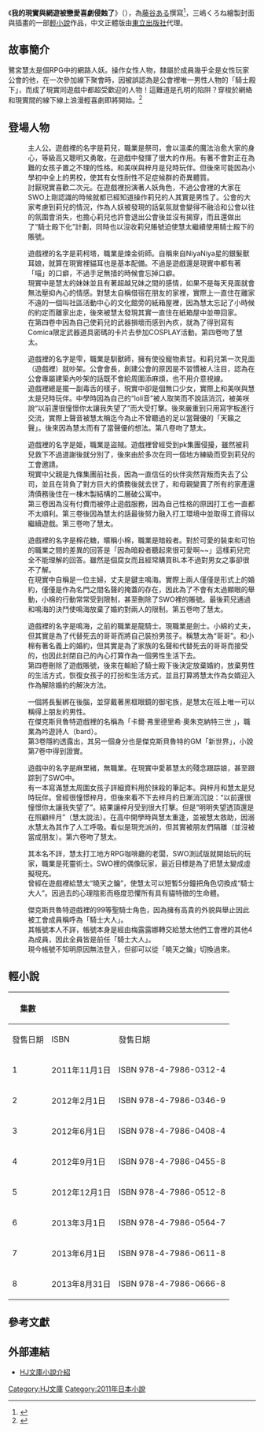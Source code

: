 {{Multiple issues|
{{Notability Unreferenced|time=2020-06-21T06:14:53+00:00}}
{{Refimprove|time=2020-06-21T06:14:53+00:00}}
}}
{{Infobox animanga/Headerofja
|標題= 我的現實與網遊被戀愛喜劇侵蝕了
|圖像= 
|尺寸= 
|說明= 
|日文名稱= 俺のリアルとネトゲがラブコメに侵蝕され始めてヤバイ
|英文名稱= 
|假名= 
|羅馬字= 
|類型= 
}}
{{Infobox animanga/Novel
|輕小說= yes
|著者= [[藤谷ある|藤谷ある]]
|插圖= [[三嶋くろね|三嶋くろね]]
|出版社= {{flagicon|Japan}} [[Hobby_Japan|Hobby Japan]]<br/>{{flagicon|Taiwan}} {{flagicon|HK}} [[東立出版社|東立出版社]]
|label= {{flagicon|Japan}} [[HJ文庫|HJ文庫]]<ref>{{cite news|title=HJ文庫「俺のリアルとネトゲがラブコメに侵蝕され始めてヤバイ」公式サイトがオープン|url=http://ln-news.com/archives/1807/hj%E6%96%87%E5%BA%AB%E3%80%8C%E4%BF%BA%E3%81%AE%E3%83%AA%E3%82%A2%E3%83%AB%E3%81%A8%E3%83%8D%E3%83%88%E3%82%B2%E3%81%8C%E3%83%A9%E3%83%96%E3%82%B3%E3%83%A1%E3%81%AB%E4%BE%B5%E8%9D%95%E3%81%95%E3%82%8C/|publisher=ln-news|date=2011-11-01|accessdate=2014-04-08|archive-url=https://web.archive.org/web/20140408211613/http://ln-news.com/archives/1807/hj%E6%96%87%E5%BA%AB%E3%80%8C%E4%BF%BA%E3%81%AE%E3%83%AA%E3%82%A2%E3%83%AB%E3%81%A8%E3%83%8D%E3%83%88%E3%82%B2%E3%81%8C%E3%83%A9%E3%83%96%E3%82%B3%E3%83%A1%E3%81%AB%E4%BE%B5%E8%9D%95%E3%81%95%E3%82%8C/|archive-date=2014-04-08|dead-url=yes}}</ref><br/>{{flagicon|Taiwan}} 輕小說
|開始= 2011年11月
|結束= 2013年8月
|冊數= 8集
|其他= 
}}
{{Infobox animanga/Footerofja}}

《'''我的現實與網遊被戀愛喜劇侵蝕了'''》（{{lang-ja|俺のリアルとネトゲがラブコメに侵蝕され始めてヤバイ}}），為[[藤谷ある|藤谷ある]]撰寫<ref>{{cite news|title=「俺のリアルとネトゲがラブコメに侵蝕され始めてヤバイ」レビュー|url=http://www.new-akiba.com/news/post_26099|publisher=new-akiba|date=2011-11-10|accessdate=2014-04-08|archive-date=2016-03-04|archive-url=https://web.archive.org/web/20160304191712/http://www.new-akiba.com/news/post_26099|dead-url=no}}</ref>，三嶋くろね繪製封面與插畫的一部[[輕小說|輕小說]]作品，中文正體版由[[東立出版社|東立出版社]]代理。

== 故事簡介 ==
鷺宮慧太是個RPG中的網路人妖。操作女性人物，隸屬於成員幾乎全是女性玩家公會的他，在一次參加線下聚會時，因被誤認為是公會裡唯一男性人物的「騎士殿下」，而成了現實同遊戲中都超受歡迎的人物！這難道是孔明的陷阱？穿梭於網絡和現實間的線下線上浪漫輕喜劇即將開始。<ref>{{cite news|title=“ネカマ”がきっかけで女の子と……ネットの充実はリアルの充実に|url=http://news.nicovideo.jp/watch/nw469495|publisher=niconico|date=2012-12-23|accessdate=2014-04-08|archive-date=2016-12-02|archive-url=https://web.archive.org/web/20161202034839/http://news.nicovideo.jp/watch/nw469495|dead-url=no}}</ref>

== 登場人物 ==
;{{nihongo|鷺宮慧太|鷺宮 慧太（さぎみや けいた）}}
:主人公。遊戲裡的名字是莉兒，職業是祭司，會以溫柔的魔法治愈大家的身心，等級高又聰明又勇敢，在遊戲中發揮了很大的作用。有著不會對正在為難的女孩子置之不理的性格。和美咲與梓月是兒時玩伴。但後來可能因為小學初中全上的男校，使其有女性耐性不足症候群的奇異體質。
:討厭現實喜歡二次元。在遊戲裡扮演著人妖角色，不過公會裡的大家在SWO上剛認識的時候就都已經知道操作莉兒的人其實是男性了。公會的大家考慮到莉兒的情況，作為人妖被發現的話氣氛就會變得不融洽和公會以往的氛圍會消失，也擔心莉兒也許會退出公會後並沒有揭穿，而且還做出了“騎士殿下化”計劃，同時也以沒收莉兒賬號迫使慧太繼續使用騎士殿下的賬號。

;{{nihongo|鷺宮理央|鷺宮 理央（さぎみや りお）}}
:遊戲裡的名字是莉柯塔，職業是煉金術師。自稱來自NiyaNiya星的銀髮獸耳娘，就算在現實裡貓耳也是基本配備。不過是遊戲還是現實中都有著「喵」的口癖，不過手足無措的時候會忘掉口癖。
:現實中是慧太的妹妹並且有著超越兄妹之間的感情，如果不是每天見面就會無法壓抑內心的情感。對慧太自稱借宿在朋友的家裡，實際上一直住在離家不遠的一個叫社區活動中心的文化館旁的紙箱屋裡，因為慧太忘記了小時候的約定而離家出走，後來被慧太發現其實一直住在紙箱屋中並帶回家。
:在第四卷中因為自己使莉兒的武器損壞而感到內疚，就為了得到寫有Comica限定武器道具密碼的卡片去參加COSPLAY活動。第四卷吻了慧太。

;{{nihongo|凌羽梓月|綾羽 梓月（あやはね しずく）}}
:遊戲裡的名字是雫，職業是馴獸師，擁有使役寵物素甘。和莉兒第一次見面（遊戲裡）就吵架。公會會長，創建公會的原因是不習慣被人注目，認為在公會專屬建築內吵架的話既不會給周圍添麻煩，也不用介意視線。
:遊戲裡總是擺一副毒舌的樣子，現實中卻是個無口少女，實際上和美咲與慧太是兒時玩伴。中學時因為自己的“loli音”被人取笑而不說話消沉，被美咲說“以前還很憧憬你太讓我失望了”而大受打擊。後來嚴重到只用寫字板進行交流，實際上聲音被慧太稱迄今為止不曾聽過的足以當聲優的「天籟之聲」。後來因為慧太而有了當聲優的想法。第八卷吻了慧太。

;{{nihongo|九條妃梨|九條 妃梨（くじょう きり）}}
:遊戲裡的名字是姫，職業是盜賊。遊戲裡曾經受到pk集團侵擾，雖然被莉兒救下不過道謝後就分別了，後來由於多次在同一個地方練級而受到莉兒的工會邀請。
:現實中父親是九條集團前社長，因為一直信任的伙伴突然背叛而失去了公司，並且在背負了對方巨大的債務後就去世了，和母親變賣了所有的家產還清債務後住在一棟木製結構的二層破公寓中。
:第三卷因為沒有付費而被停止遊戲服務，因為自己性格的原因打工也一直都不太順利。第三卷後因為慧太的話最後努力融入打工環境中並取得工資得以繼續遊戲。第三卷吻了慧太。

;{{nihongo|九重日真里|九重 日眞里（ここのえ ひまり）}}
:遊戲裡的名字是棉花糖，暱稱小棉，職業是暗殺者。對於可愛的裝束和可怕的職業之間的差異的回答是「因為暗殺者聽起來很可愛啊~~」這樣莉兒完全不能理解的回答。雖然是個腐女而且經常購買BL本不過對男女之事卻很不了解。
:在現實中自稱是一位主婦，丈夫是鍵主鳴海。實際上兩人僅僅是形式上的婚約，僅僅是作為名門之間名聲的掩蓋的存在，因此為了不會有太過顯眼的舉動，小棉的行動常常受到限制，甚至刪除了SWO裡的賬號。最後莉兒通過和鳴海的決鬥使鳴海放棄了婚約對兩人的限制。第五卷吻了慧太。

;{{nihongo|键主鸣美|鍵主 鳴美（かぎぬし なるみ）}}
:遊戲裡的名字是鳴海，之前的職業是龍騎士。現職業是劍士。小綿的丈夫，但其實是為了代替死去的哥哥而將自己裝扮男孩子。稱慧太為“哥哥”。和小棉有著名義上的婚約，但其實是為了家族的名聲和代替死去的哥哥而接受的，也因此封閉自己的內心打算作為一個男性生活下去。
:第四卷刪除了遊戲賬號，後來在輸給了騎士殿下後決定放棄婚約，放棄男性的生活方式，恢復女孩子的打扮和生活方式，並且打算將慧太作為女婿迎入作為解除婚約的解決方法。

;{{nihongo|鴨河京也|鴨河 京也（かもがわ きょうや）}}
:一個將長髮綁在後腦，並穿戴著黑框眼鏡的御宅族，是慧太在班上唯一可以稱得上朋友的男性。
:在傑克斯貝魯特遊戲裡的名稱為「卡爾‧弗里德里希‧奧朱克納特三世 」，職業為吟遊詩人（bard）。
:第3卷隱約透露出，其另一個身分也是傑克斯貝魯特的GM「新世界」，小說第7卷中得到證實。

;{{nihongo|工藤美咲|工藤 美咲（くどう みさき）}}
:遊戲中的名字是麻里緒，無職業。在現實中愛慕慧太的殘念跟踪娘，甚至跟踪到了SWO中。
:有一本寫滿慧太周圍女孩子詳細資料用於抹殺的筆記本。與梓月和慧太是兒時玩伴。曾經很憧憬梓月，但後來看不下去梓月的日漸消沉說：“以前還很憧憬你太讓我失望了”。結果讓梓月受到很大打擊。但是“明明失望透頂還是在照顧梓月”（慧太說法）。在高中開學時與慧太重逢，並被慧太救助，因溺水慧太為其作了人工呼吸。看似是現充派的，但其實被朋友們隔離（並沒被當成朋友）。第六卷吻了慧太。

;{{nihongo|梅露露娜|マスター}}
:其本名不詳，慧太打工地方RPG咖啡廳的老闆，SWO測試版就開始玩的玩家，職業是死靈術士。SWO裡的偶像玩家，最近目標是為了把慧太變成虛擬現充。
:曾經在遊戲裡給慧太“曉天之鑰”，使慧太可以短暫5分鐘把角色切換成“騎士大人”。因過去的心理陰影而極度恐懼所有具有貓特徵的生命體。

;{{nihongo|尤克}}
:傑克斯貝魯特遊戲裡的99等聖騎士角色，因為擁有高貴的外貌與舉止因此被工會成員稱呼為「騎士大人」。
:其帳號本人不詳，帳號本身是經由梅露露娜轉交給慧太他們工會裡的其他4為成員，因此全員皆是前任「騎士大人」。
:現今帳號不知明原因無法登入，但卻可以從「曉天之鑰」切換過來。

== 輕小說 ==
{| class="wikitable"
!rowspan="2"|集數
!colspan="2"|{{JPN}}
!colspan="2"|{{TWN}} {{HK}}
|-
!發售日期!!ISBN!!發售日期!!ISBN
|-
| 1 || 2011年11月1日 || ISBN 978-4-7986-0312-4 || 2013年4月25日 || ISBN 978-986-332-364-8
|-
| 2 || 2012年2月1日 || ISBN 978-4-7986-0346-9 || 2013年9月2日 || ISBN 978-986-337-285-1
|-
| 3 || 2012年6月1日 || ISBN 978-4-7986-0408-4 || 2013年11月18日 || ISBN 978-986-337-633-0 
|-
| 4 || 2012年9月1日 || ISBN 978-4-7986-0455-8 || 2014年1月28日 || ISBN 978-986-348-257-4
|-
| 5 || 2012年12月1日 || ISBN 978-4-7986-0512-8 || 2014年4月10日 || ISBN 978-986-348-775-3
|-
| 6 || 2013年3月1日 || ISBN 978-4-7986-0564-7 || 2014年5月29日 || ISBN 978-986-348-996-2
|-
| 7 || 2013年6月1日 || ISBN 978-4-7986-0611-8 || 2014年11月3日 || ISBN 978-986-382-205-9
|-
| 8 || 2013年8月31日 || ISBN 978-4-7986-0666-8 || 2015年2月2日 || ISBN 978-986-382-706-1
|}

==參考文獻==
<references/>

== 外部連結 ==
* {{ja}}[http://hobbyjapan.co.jp/hjbunko/series/7/index.html HJ文庫小說介紹] {{Wayback|url=http://hobbyjapan.co.jp/hjbunko/series/7/index.html |date=20160304193120 }}

{{DEFAULTSORT:Ore no Riaru to Netoge ga Rabukome ni Shinshoku Sare Hajimete Yabai}}
[[Category:HJ文庫|Category:HJ文庫]]
[[Category:2011年日本小說|Category:2011年日本小說]]